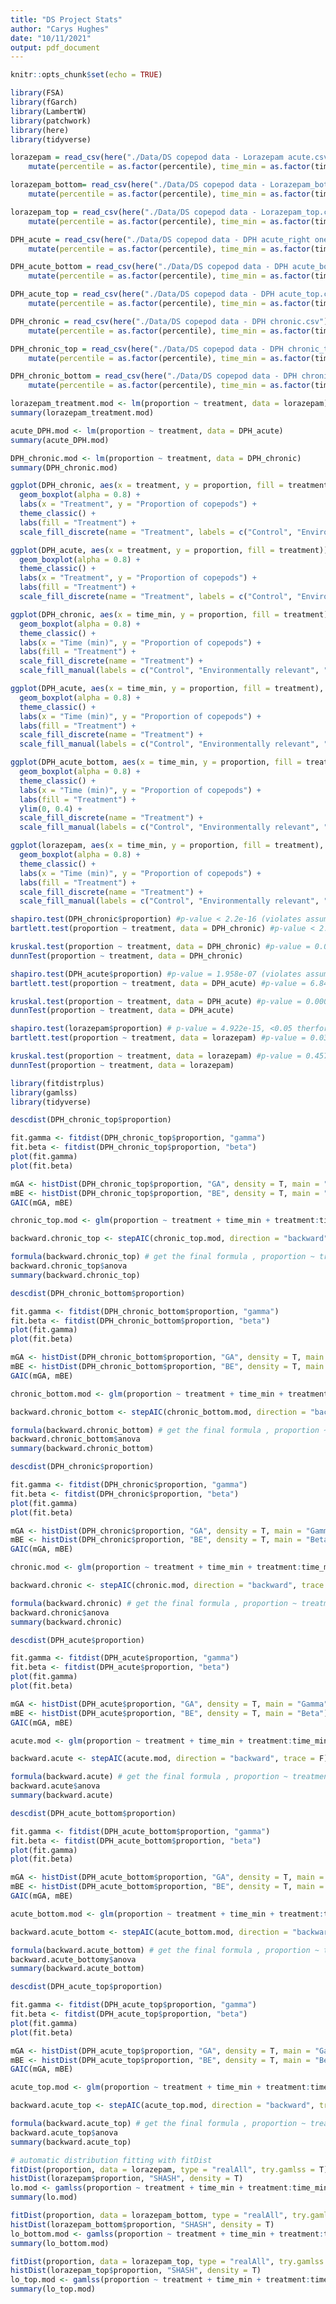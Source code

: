 ```yaml
---
title: "DS Project Stats"
author: "Carys Hughes"
date: "10/11/2021"
output: pdf_document
---
```


```r
knitr::opts_chunk$set(echo = TRUE)
```

```r
library(FSA) 
library(fGarch)
library(LambertW)
library(patchwork)
library(here)
library(tidyverse)
```

```r
lorazepam = read_csv(here("./Data/DS copepod data - Lorazepam acute.csv")) %>%
    mutate(percentile = as.factor(percentile), time_min = as.factor(time_min))

lorazepam_bottom= read_csv(here("./Data/DS copepod data - Lorazepam_bottom.csv")) %>%
    mutate(percentile = as.factor(percentile), time_min = as.factor(time_min))

lorazepam_top = read_csv(here("./Data/DS copepod data - Lorazepam_top.csv")) %>%
    mutate(percentile = as.factor(percentile), time_min = as.factor(time_min))

DPH_acute = read_csv(here("./Data/DS copepod data - DPH acute_right one.csv")) %>%
    mutate(percentile = as.factor(percentile), time_min = as.factor(time_min))

DPH_acute_bottom = read_csv(here("./Data/DS copepod data - DPH acute_bottom.csv")) %>%
    mutate(percentile = as.factor(percentile), time_min = as.factor(time_min))

DPH_acute_top = read_csv(here("./Data/DS copepod data - DPH acute_top.csv")) %>%
    mutate(percentile = as.factor(percentile), time_min = as.factor(time_min))

DPH_chronic = read_csv(here("./Data/DS copepod data - DPH chronic.csv")) %>%
    mutate(percentile = as.factor(percentile), time_min = as.factor(time_min))

DPH_chronic_top = read_csv(here("./Data/DS copepod data - DPH chronic_top.csv")) %>%
    mutate(percentile = as.factor(percentile), time_min = as.factor(time_min))

DPH_chronic_bottom = read_csv(here("./Data/DS copepod data - DPH chronic_bottom.csv")) %>%
    mutate(percentile = as.factor(percentile), time_min = as.factor(time_min))
```

```r
lorazepam_treatment.mod <- lm(proportion ~ treatment, data = lorazepam)
summary(lorazepam_treatment.mod)

acute_DPH.mod <- lm(proportion ~ treatment, data = DPH_acute)
summary(acute_DPH.mod)

DPH_chronic.mod <- lm(proportion ~ treatment, data = DPH_chronic)
summary(DPH_chronic.mod)
```

```r
ggplot(DPH_chronic, aes(x = treatment, y = proportion, fill = treatment)) + 
  geom_boxplot(alpha = 0.8) +
  labs(x = "Treatment", y = "Proportion of copepods") +
  theme_classic() +
  labs(fill = "Treatment") +
  scale_fill_discrete(name = "Treatment", labels = c("Control", "Environmentally relevant", "High"))

ggplot(DPH_acute, aes(x = treatment, y = proportion, fill = treatment)) + 
  geom_boxplot(alpha = 0.8) +
  theme_classic() +
  labs(x = "Treatment", y = "Proportion of copepods") +  
  labs(fill = "Treatment") +
  scale_fill_discrete(name = "Treatment", labels = c("Control", "Environmentally relevant", "High"))

ggplot(DPH_chronic, aes(x = time_min, y = proportion, fill = treatment), xlab="Time (min)", ylab="Proportion of copepods") + 
  geom_boxplot(alpha = 0.8) +
  theme_classic() +
  labs(x = "Time (min)", y = "Proportion of copepods") +   
  labs(fill = "Treatment") +
  scale_fill_discrete(name = "Treatment") +
  scale_fill_manual(labels = c("Control", "Environmentally relevant", "High"), values = c("skyblue1", "palegreen3", "firebrick1")) 

ggplot(DPH_acute, aes(x = time_min, y = proportion, fill = treatment), xlab="Time (min)", ylab="Proportion of copepods") + 
  geom_boxplot(alpha = 0.8) +
  theme_classic() +
  labs(x = "Time (min)", y = "Proportion of copepods") +  
  labs(fill = "Treatment") +
  scale_fill_discrete(name = "Treatment") +
  scale_fill_manual(labels = c("Control", "Environmentally relevant", "High"), values = c("skyblue1", "palegreen3", "firebrick1")) 

ggplot(DPH_acute_bottom, aes(x = time_min, y = proportion, fill = treatment), xlab="Time (min)", ylab="Proportion of copepods") + 
  geom_boxplot(alpha = 0.8) +
  theme_classic() +
  labs(x = "Time (min)", y = "Proportion of copepods") +  
  labs(fill = "Treatment") +
  ylim(0, 0.4) +  
  scale_fill_discrete(name = "Treatment") +
  scale_fill_manual(labels = c("Control", "Environmentally relevant", "High"), values = c("skyblue1", "palegreen3", "firebrick1")) 

ggplot(lorazepam, aes(x = time_min, y = proportion, fill = treatment), xlab="Time (min)", ylab="Proportion of copepods") + 
  geom_boxplot(alpha = 0.8) +
  theme_classic() +
  labs(x = "Time (min)", y = "Proportion of copepods") +  
  labs(fill = "Treatment") +
  scale_fill_discrete(name = "Treatment") +
  scale_fill_manual(labels = c("Control", "Environmentally relevant", "High"), values = c("skyblue1", "palegreen3", "firebrick1")) 
```

```r
shapiro.test(DPH_chronic$proportion) #p-value < 2.2e-16 (violates assumption)
bartlett.test(proportion ~ treatment, data = DPH_chronic) #p-value < 2.2e-16 (violates)

kruskal.test(proportion ~ treatment, data = DPH_chronic) #p-value = 0.0006316
dunnTest(proportion ~ treatment, data = DPH_chronic) 
```

```r
shapiro.test(DPH_acute$proportion) #p-value = 1.958e-07 (violates assumption)
bartlett.test(proportion ~ treatment, data = DPH_acute) #p-value = 6.849e-06 (violates

kruskal.test(proportion ~ treatment, data = DPH_acute) #p-value = 0.0006316
dunnTest(proportion ~ treatment, data = DPH_acute)
```

```r
shapiro.test(lorazepam$proportion) # p-value = 4.922e-15, <0.05 therfore data is significantly different from the normal distribution
bartlett.test(proportion ~ treatment, data = lorazepam) #p-value = 0.03296, equal variences
```
```r
kruskal.test(proportion ~ treatment, data = lorazepam) #p-value = 0.4573
dunnTest(proportion ~ treatment, data = lorazepam) 
```

```r
library(fitdistrplus)
library(gamlss)
library(tidyverse)
```

```r
descdist(DPH_chronic_top$proportion)

fit.gamma <- fitdist(DPH_chronic_top$proportion, "gamma")
fit.beta <- fitdist(DPH_chronic_top$proportion, "beta")
plot(fit.gamma)
plot(fit.beta)

mGA <- histDist(DPH_chronic_top$proportion, "GA", density = T, main = "Gamma")
mBE <- histDist(DPH_chronic_top$proportion, "BE", density = T, main = "Beta")
GAIC(mGA, mBE)

chronic_top.mod <- glm(proportion ~ treatment + time_min + treatment:time_min, family = Gamma(link = "inverse"), data = DPH_chronic_top) 

backward.chronic_top <- stepAIC(chronic_top.mod, direction = "backward", trace = F)

formula(backward.chronic_top) # get the final formula , proportion ~ treatment +time_min
backward.chronic_top$anova 
summary(backward.chronic_top) 
```

```r
descdist(DPH_chronic_bottom$proportion)

fit.gamma <- fitdist(DPH_chronic_bottom$proportion, "gamma")
fit.beta <- fitdist(DPH_chronic_bottom$proportion, "beta")
plot(fit.gamma)
plot(fit.beta)

mGA <- histDist(DPH_chronic_bottom$proportion, "GA", density = T, main = "Gamma")
mBE <- histDist(DPH_chronic_bottom$proportion, "BE", density = T, main = "Beta")
GAIC(mGA, mBE)

chronic_bottom.mod <- glm(proportion ~ treatment + time_min + treatment:time_min, family = Gamma(link = "inverse"), data = DPH_chronic_bottom) 

backward.chronic_bottom <- stepAIC(chronic_bottom.mod, direction = "backward", trace = F)

formula(backward.chronic_bottom) # get the final formula , proportion ~ treatment +time_min
backward.chronic_bottom$anova 
summary(backward.chronic_bottom) 
```

```r
descdist(DPH_chronic$proportion)

fit.gamma <- fitdist(DPH_chronic$proportion, "gamma")
fit.beta <- fitdist(DPH_chronic$proportion, "beta")
plot(fit.gamma)
plot(fit.beta)

mGA <- histDist(DPH_chronic$proportion, "GA", density = T, main = "Gamma")
mBE <- histDist(DPH_chronic$proportion, "BE", density = T, main = "Beta")
GAIC(mGA, mBE)

chronic.mod <- glm(proportion ~ treatment + time_min + treatment:time_min, family = Gamma(link = "inverse"), data = DPH_chronic) 

backward.chronic <- stepAIC(chronic.mod, direction = "backward", trace = F)

formula(backward.chronic) # get the final formula , proportion ~ treatment +time_min
backward.chronic$anova 
summary(backward.chronic) 
```

```r
descdist(DPH_acute$proportion)

fit.gamma <- fitdist(DPH_acute$proportion, "gamma")
fit.beta <- fitdist(DPH_acute$proportion, "beta")
plot(fit.gamma)
plot(fit.beta)

mGA <- histDist(DPH_acute$proportion, "GA", density = T, main = "Gamma")
mBE <- histDist(DPH_acute$proportion, "BE", density = T, main = "Beta")
GAIC(mGA, mBE)

acute.mod <- glm(proportion ~ treatment + time_min + treatment:time_min, family = Gamma(link = "inverse"), data = DPH_acute) 

backward.acute <- stepAIC(acute.mod, direction = "backward", trace = F)

formula(backward.acute) # get the final formula , proportion ~ treatment + time_min
backward.acute$anova 
summary(backward.acute) 
```

```r
descdist(DPH_acute_bottom$proportion)

fit.gamma <- fitdist(DPH_acute_bottom$proportion, "gamma")
fit.beta <- fitdist(DPH_acute_bottom$proportion, "beta")
plot(fit.gamma)
plot(fit.beta)

mGA <- histDist(DPH_acute_bottom$proportion, "GA", density = T, main = "Gamma")
mBE <- histDist(DPH_acute_bottom$proportion, "BE", density = T, main = "Beta")
GAIC(mGA, mBE)

acute_bottom.mod <- glm(proportion ~ treatment + time_min + treatment:time_min, family = Gamma(link = "inverse"), data = DPH_acute_bottom) 

backward.acute_bottom <- stepAIC(acute_bottom.mod, direction = "backward", trace = F)

formula(backward.acute_bottom) # get the final formula , proportion ~ treatment + time_min
backward.acute_bottomy$anova 
summary(backward.acute_bottom) 
```

```r
descdist(DPH_acute_top$proportion)

fit.gamma <- fitdist(DPH_acute_top$proportion, "gamma")
fit.beta <- fitdist(DPH_acute_top$proportion, "beta")
plot(fit.gamma)
plot(fit.beta)

mGA <- histDist(DPH_acute_top$proportion, "GA", density = T, main = "Gamma")
mBE <- histDist(DPH_acute_top$proportion, "BE", density = T, main = "Beta")
GAIC(mGA, mBE)

acute_top.mod <- glm(proportion ~ treatment + time_min + treatment:time_min, family = Gamma(link = "inverse"), data = DPH_acute_top) 

backward.acute_top <- stepAIC(acute_top.mod, direction = "backward", trace = F)

formula(backward.acute_top) # get the final formula , proportion ~ treatment + time_min
backward.acute_top$anova 
summary(backward.acute_top) 
```

```r
# automatic distribution fitting with fitDist
fitDist(proportion, data = lorazepam, type = "realAll", try.gamlss = T) # SHASH distribution 
histDist(lorazepam$proportion, "SHASH", density = T)
lo.mod <- gamlss(proportion ~ treatment + time_min + treatment:time_min, family = SHASH(), data = lorazepam, method = CG())
summary(lo.mod)
```

```r
fitDist(proportion, data = lorazepam_bottom, type = "realAll", try.gamlss = T) # SHASH distribution 
histDist(lorazepam_bottom$proportion, "SHASH", density = T)
lo_bottom.mod <- gamlss(proportion ~ treatment + time_min + treatment:time_min, family = SHASH(), data = lorazepam_bottom, method = CG())
summary(lo_bottom.mod)
```

```r
fitDist(proportion, data = lorazepam_top, type = "realAll", try.gamlss = T) # SHASH distribution 
histDist(lorazepam_top$proportion, "SHASH", density = T)
lo_top.mod <- gamlss(proportion ~ treatment + time_min + treatment:time_min, family = SHASH(), data = lorazepam_top, method = CG())
summary(lo_top.mod)
```

